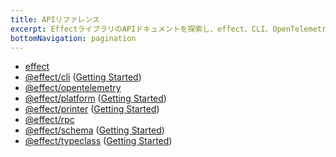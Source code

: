 ```yaml
---
title: APIリファレンス
excerpt: EffectライブラリのAPIドキュメントを探索し、effect、CLI、OpenTelemetry、platform、printer、RPCなどのコア機能を含む内容を確認してください。schemaパッケージの入門とAPIリファレンスセクションを詳しく見てみましょう。typeclassモジュールで包括的なtypeclass関連のドキュメントを発見してください。
bottomNavigation: pagination
---
```


- [effect](https://effect-ts.github.io/effect/docs/effect)
- [@effect/cli](https://effect-ts.github.io/effect/docs/cli) ([Getting Started](https://github.com/Effect-TS/effect/blob/main/packages/cli/README.md))
- [@effect/opentelemetry](https://effect-ts.github.io/effect/docs/opentelemetry)
- [@effect/platform](https://effect-ts.github.io/effect/docs/platform) ([Getting Started](https://github.com/Effect-TS/effect/blob/main/packages/platform/README.md))
- [@effect/printer](https://effect-ts.github.io/effect/docs/printer) ([Getting Started](https://github.com/Effect-TS/effect/blob/main/packages/printer/README.md))
- [@effect/rpc](https://effect-ts.github.io/effect/docs/rpc)
- [@effect/schema](https://effect-ts.github.io/effect/docs/schema) ([Getting Started](https://github.com/Effect-TS/effect/blob/main/packages/schema/README.md))
- [@effect/typeclass](https://effect-ts.github.io/effect/docs/typeclass) ([Getting Started](https://github.com/Effect-TS/effect/blob/main/packages/typeclass/README.md))
